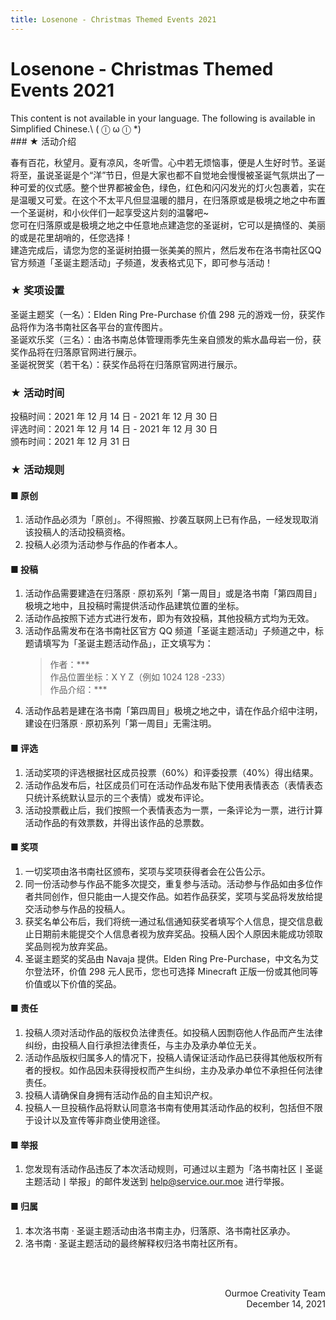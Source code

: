 ```yaml
---
title: Losenone - Christmas Themed Events 2021
---
```




# Losenone - Christmas Themed Events 2021

<Callout type="error" emoji="️🚫">
  This content is not available in your language. The following is available in Simplified Chinese.\
   ( ⓛ ω ⓛ &#42;)
</Callout>

<br />
### ★ 活动介绍

春有百花，秋望月。夏有凉风，冬听雪。心中若无烦恼事，便是人生好时节。圣诞将至，虽说圣诞是个“洋”节日，但是大家也都不自觉地会慢慢被圣诞气氛烘出了一种可爱的仪式感。整个世界都被金色，绿色，红色和闪闪发光的灯火包裹着，实在是温暖又可爱。在这个不太平凡但显温暖的腊月，在归落原或是极境之地之中布置一个圣诞树，和小伙伴们一起享受这片刻的温馨吧&#126;\
您可在归落原或是极境之地之中任意地点建造您的圣诞树，它可以是搞怪的、美丽的或是花里胡哨的，任您选择！\
建造完成后，请您为您的圣诞树拍摄一张美美的照片，然后发布在洛书南社区QQ官方频道「圣诞主题活动」子频道，发表格式见下，即可参与活动！


### ★ 奖项设置

圣诞主题奖（一名）：Elden Ring Pre-Purchase 价值 298 元的游戏一份，获奖作品将作为洛书南社区各平台的宣传图片。\
圣诞欢乐奖（三名）：由洛书南总体管理雨季先生亲自颁发的紫水晶母岩一份，获奖作品将在归落原官网进行展示。\
圣诞祝贺奖（若干名）：获奖作品将在归落原官网进行展示。


### ★ 活动时间

投稿时间：2021 年 12 月 14 日 - 2021 年 12 月 30 日\
评选时间：2021 年 12 月 14 日 - 2021 年 12 月 30 日\
颁布时间：2021 年 12 月 31 日


### ★ 活动规则

#### ■ 原创
1. 活动作品必须为「原创」。不得照搬、抄袭互联网上已有作品，一经发现取消该投稿人的活动投稿资格。
2. 投稿人必须为活动参与作品的作者本人。

#### ■ 投稿
1. 活动作品需要建造在归落原 · 原初系列「第一周目」或是洛书南「第四周目」极境之地中，且投稿时需提供活动作品建筑位置的坐标。
2. 活动作品按照下述方式进行发布，即为有效投稿，其他投稿方式均为无效。
3. 活动作品需发布在洛书南社区官方 QQ 频道「圣诞主题活动」子频道之中，标题请填写为「圣诞主题活动作品」，正文填写为：
    > 作者：&#42;&#42;&#42;\
    > 作品位置坐标：X Y Z（例如 1024 128 -233）\
    > 作品介绍：&#42;&#42;&#42;
4. 活动作品若是建在洛书南「第四周目」极境之地之中，请在作品介绍中注明，建设在归落原 · 原初系列「第一周目」无需注明。

#### ■ 评选
1. 活动奖项的评选根据社区成员投票（60%）和评委投票（40%）得出结果。
2. 活动作品发布后，社区成员们可在活动作品发布贴下使用表情表态（表情表态只统计系统默认显示的三个表情）或发布评论。
3. 活动投票截止后，我们按照一个表情表态为一票，一条评论为一票，进行计算活动作品的有效票数，并得出该作品的总票数。

#### ■ 奖项
1. 一切奖项由洛书南社区颁布，奖项与奖项获得者会在公告公示。
2. 同一份活动参与作品不能多次提交，重复参与活动。活动参与作品如由多位作者共同创作，但只能由一人提交作品。如若作品获奖，奖项与奖品将发放给提交活动参与作品的投稿人。 
3. 获奖名单公布后，我们将统一通过私信通知获奖者填写个人信息，提交信息截止日期前未能提交个人信息者视为放弃奖品。投稿人因个人原因未能成功领取奖品则视为放弃奖品。
4. 圣诞主题奖的奖品由 Navaja 提供。Elden Ring Pre-Purchase，中文名为艾尔登法环，价值 298 元人民币，您也可选择 Minecraft 正版一份或其他同等价值或以下价值的奖品。

#### ■ 责任
1. 投稿人须对活动作品的版权负法律责任。如投稿人因剽窃他人作品而产生法律纠纷，由投稿人自行承担法律责任，与主办及承办单位无关。
2. 活动作品版权归属多人的情况下，投稿人请保证活动作品已获得其他版权所有者的授权。如作品因未获得授权而产生纠纷，主办及承办单位不承担任何法律责任。
3. 投稿人请确保自身拥有活动作品的自主知识产权。 
4. 投稿人一旦投稿作品将默认同意洛书南有使用其活动作品的权利，包括但不限于设计以及宣传等非商业使用途径。 

#### ■ 举报
1. 您发现有活动作品违反了本次活动规则，可通过以主题为「洛书南社区丨圣诞主题活动丨举报」的邮件发送到 help@service.our.moe 进行举报。

#### ■ 归属
1. 本次洛书南 · 圣诞主题活动由洛书南主办，归落原、洛书南社区承办。
2. 洛书南 · 圣诞主题活动的最终解释权归洛书南社区所有。

<br /><br /><p align="right">Ourmoe Creativity Team<br />December 14, 2021</p>